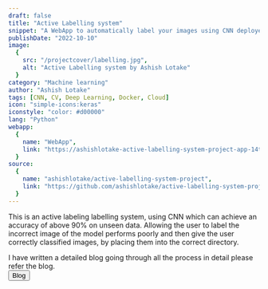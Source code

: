 ```yaml
---
draft: false
title: "Active Labelling system"
snippet: "A WebApp to automatically label your images using CNN deployed on Streamlit"
publishDate: "2022-10-10"
image:
  {
    src: "/projectcover/labelling.jpg",
    alt: "Active Labelling system by Ashish Lotake"
  }
category: "Machine learning"
author: "Ashish Lotake"
tags: [CNN, CV, Deep Learning, Docker, Cloud]
icon: "simple-icons:keras"
iconstyle: "color: #d00000"
lang: "Python"
webapp:
  {
    name: "WebApp",
    link: "https://ashishlotake-active-labelling-system-project-app-14t6bq.streamlitapp.com/"
  }
source:
  {
    name: "ashishlotake/active-labelling-system-project",
    link: "https://github.com/ashishlotake/active-labelling-system-project"
  }
---
```


<Container>

<YouTube class="flex rounded-lg" id="https://youtu.be/j4wuJoYemYM" />

This is an active labeling labelling system, using CNN which can achieve an accuracy of above 90% on unseen data. Allowing the user to label the incorrect image of the model performs poorly and then give the user correctly classified images, by placing them into the correct directory.

<div class="pt-5">
	<Notification type="message">
		<Icon class="h-8 sm:h-12" name="mdi:bell-circle-outline" />
		<span class="leading-tighter">
			I have written a detailed blog going through all the process in detail
			please refer the blog.
		</span>
	</Notification>
</div>

<div class="flex justify-center pt-5 ">
	<a href="/blog/active-labelling-system-project">
		<Button size="sm">Blog</Button>
	</a>
</div>

</Container>
